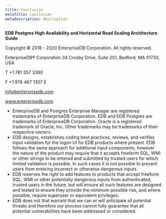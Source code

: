 ```yaml
---
title: Conclusion
metaTitle: Conclusion
metaDescription: description
---
```


**EDB Postgres High Availability and Horizontal Read Scaling
Architecture Guide**

Copyright © 2018 - 2020 EnterpriseDB Corporation. All rights reserved.

EnterpriseDB® Corporation 34 Crosby Drive, Suite 201, Bedford, MA 01730,
USA

T +1 781 357 3390

F +1 978 467 1307 E

<info@enterprisedb.com>

www.enterprisedb.com

  - EnterpriseDB and Postgres Enterprise Manager are registered
    trademarks of EnterpriseDB Corporation. EDB and EDB Postgres are
    trademarks of EnterpriseDB Corporation. Oracle is a registered
    trademark of Oracle, Inc. Other trademarks may be trademarks of
    their respective owners.
  - EDB designs, establishes coding best practices, reviews, and
    verifies input validation for the logon UI for EDB products where
    present. EDB follows the same approach for additional input
    components, however the nature of the product may require that it
    accepts freeform SQL, WMI or other strings to be entered and
    submitted by trusted users for which limited validation is possible.
    In such cases it is not possible to prevent users from entering
    incorrect or otherwise dangerous inputs.
  - EDB reserves the right to add features to products that accept
    freeform SQL, WMI or other potentially dangerous inputs from
    authenticated, trusted users in the future, but will ensure all such
    features are designed and tested to ensure they provide the minimum
    possible risk, and where possible, require superuser or equivalent
    privileges.
  - EDB does not that warrant that we can or will anticipate all
    potential threats and therefore our process cannot fully guarantee
    that all potential vulnerabilities have been addressed or
    considered.
